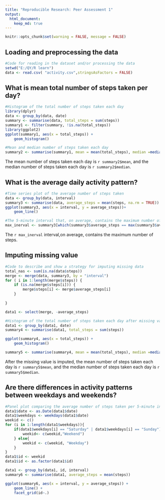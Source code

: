 ```yaml
---
title: "Reproducible Research: Peer Assessment 1"
output: 
  html_document:
    keep_md: true
---
```


```r
knitr::opts_chunk$set(warning = FALSE, message = FALSE)
```

## Loading and preprocessing the data

```r
#Code for reading in the dataset and/or processing the data
setwd("E:/QY/R learn")
data <- read.csv( "activity.csv",stringsAsFactors = FALSE)

```

## What is mean total number of steps taken per day?
```r
#Histogram of the total number of steps taken each day
library(dplyr)
data <- group_by(data, date)
summary <- summarise(data, total_steps = sum(steps))
summary1 <- filter(summary, !is.na(total_steps))
library(ggplot2)
ggplot(summary1, aes(x = total_steps)) +
    geom_histogram()
```

```r
#Mean and median number of steps taken each day 
summary2 <- summarise(summary1, mean = mean(total_steps), median =median(total_steps))

```

The mean number of steps taken each day is `r summary2$mean`, and the median number of steps taken each day is `r summary2$median`.


    

## What is the average daily activity pattern?
```r
#Time series plot of the average number of steps taken
data <- group_by(data, interval)
summary3 <- summarise(data, average_steps = mean(steps, na.rm = TRUE))
ggplot(summary3, aes(x = interval, y = average_steps))+
    geom_line()
```

```r
#The 5-minute interval that, on average, contains the maximum number of steps
max_inerval <- summary3[which(summary3$average_steps == max(summary3$average_steps)), 1]
```

The `r max_inerval` interval,on average, contains the maximum number of steps.

## Imputing missing value

```r
#Code to describe and show a strategy for imputing missing data
total_nas <- sum(is.na(data$steps))
merge <- merge(data, summary3, by = "interval")
for ( i in 1:length(merge$steps)) {
    if (is.na(merge$steps[i])) {
        merge$steps[i] <- merge$average_steps[i]
    }
     
}

data1 <- select(merge, -average_steps)
```

```r
#Histogram of the total number of steps taken each day after missing values are imputed
data1 <- group_by(data1, date)
summary4 <- summarise(data1, total_steps = sum(steps))

ggplot(summary4, aes(x = total_steps)) +
    geom_histogram()

summary5 <- summarise(summary4, mean = mean(total_steps), median =median(total_steps))


```

     
After the missing value is imputed, the mean number of steps taken each day is `r summary5$mean`, and the median number of steps taken each day is `r summary5$median`.


## Are there differences in activity patterns between weekdays and weekends?

```r
#Panel plot comparing the average number of steps taken per 5-minute interval #across weekdays and weekends
data1$date <- as.Date(data1$date)
data1$weekdays <- weekdays(data1$date)
weekid <- c()
for (i in 1:length(data1$weekdays)){
    if(data1$weekdays[i] == "Saturday" | data1$weekdays[i] == "Sunday"){
        weekid<- c(weekid,"Weekend")
    } else{
        weekid <- c(weekid, "Weekday")
    }    
}
data1$id <- weekid
data1$id <- as.factor(data1$id)

data1 <- group_by(data1, id, interval)
summary6 <- summarise(data1, average_steps = mean(steps))

ggplot(summary6, aes(x = interval, y = average_steps)) +
    geom_line() +
    facet_grid(id~.)
```






